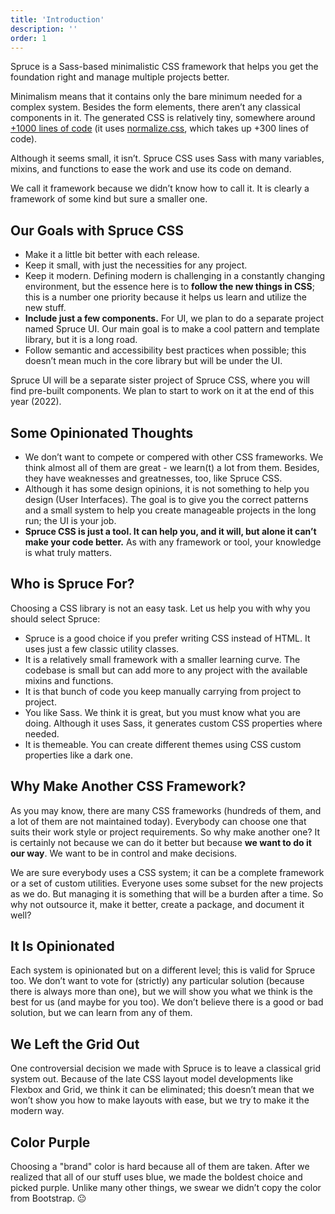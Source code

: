 ```yaml
---
title: 'Introduction'
description: ''
order: 1
---
```


<p className= "lead">Spruce is a Sass-based minimalistic CSS framework that helps you get the foundation right and manage multiple projects better.</p>

Minimalism means that it contains only the bare minimum needed for a complex system. Besides the form elements, there aren’t any classical components in it. The generated CSS is relatively tiny, somewhere around [+1000 lines of code](https://github.com/conedevelopment/sprucecss/blob/main/css/spruce.css) (it uses [normalize.css](https://necolas.github.io/normalize.css/), which takes up +300 lines of code).

Although it seems small, it isn’t. Spruce CSS uses Sass with many variables, mixins, and functions to ease the work and use its code on demand.

We call it framework because we didn’t know how to call it. It is clearly a framework of some kind but sure a smaller one.

## Our Goals with Spruce CSS

- Make it a little bit better with each release.
- Keep it small, with just the necessities for any project.
- Keep it modern. Defining modern is challenging in a constantly changing environment, but the essence here is to **follow the new things in CSS**; this is a number one priority because it helps us learn and utilize the new stuff.
- **Include just a few components.** For UI, we plan to do a separate project named Spruce UI. Our main goal is to make a cool pattern and template library, but it is a long road.
- Follow semantic and accessibility best practices when possible; this doesn’t mean much in the core library but will be under the UI.

<Notification type="info" icon={true}>Spruce UI will be a separate sister project of Spruce CSS, where you will find pre-built components. We plan to start to work on it at the end of this year (2022).</Notification>

## Some Opinionated Thoughts

- We don’t want to compete or compered with other CSS frameworks. We think almost all of them are great - we learn(t) a lot from them. Besides, they have weaknesses and greatnesses, too, like Spruce CSS.
- Although it has some design opinions, it is not something to help you design (User Interfaces). The goal is to give you the correct patterns and a small system to help you create manageable projects in the long run; the UI is your job.
- **Spruce CSS is just a tool. It can help you, and it will, but alone it can’t make your code better.** As with any framework or tool, your knowledge is what truly matters.

## Who is Spruce For?

Choosing a CSS library is not an easy task. Let us help you with why you should select Spruce:

- Spruce is a good choice if you prefer writing CSS instead of HTML. It uses just a few classic utility classes.
- It is a relatively small framework with a smaller learning curve. The codebase is small but can add more to any project with the available mixins and functions.
- It is that bunch of code you keep manually carrying from project to project.
- You like Sass. We think it is great, but you must know what you are doing. Although it uses Sass, it generates custom CSS properties where needed.
- It is themeable. You can create different themes using CSS custom properties like a dark one.

## Why Make Another CSS Framework?

As you may know, there are many CSS frameworks (hundreds of them, and a lot of them are not maintained today). Everybody can choose one that suits their work style or project requirements. So why make another one? It is certainly not because we can do it better but because **we want to do it our way**. We want to be in control and make decisions.

We are sure everybody uses a CSS system; it can be a complete framework or a set of custom utilities. Everyone uses some subset for the new projects as we do. But managing it is something that will be a burden after a time. So why not outsource it, make it better, create a package, and document it well?

## It Is Opinionated

Each system is opinionated but on a different level; this is valid for Spruce too. We don’t want to vote for (strictly) any particular solution (because there is always more than one), but we will show you what we think is the best for us (and maybe for you too). We don’t believe there is a good or bad solution, but we can learn from any of them.

## We Left the Grid Out

One controversial decision we made with Spruce is to leave a classical grid system out. Because of the late CSS layout model developments like Flexbox and Grid, we think it can be eliminated; this doesn’t mean that we won’t show you how to make layouts with ease, but we try to make it the modern way.

## Color Purple

Choosing a "brand" color is hard because all of them are taken. After we realized that all of our stuff uses blue, we made the boldest choice and picked purple. Unlike many other things, we swear we didn’t copy the color from Bootstrap. 😐
